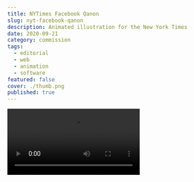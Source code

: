 ```yaml
---
title: NYTimes Facebook Qanon
slug: nyt-facebook-qanon
description: Animated illustration for the New York Times
date: 2020-09-21
category: commission
tags:
  - editorial
  - web
  - animation
  - software
featured: false
cover: ./thumb.png
published: true
---
```



<Video src={vid1} />

Animated illustration for the New York Times story, [How Facebook Can Slow QAnon for Real](https://www.nytimes.com/2020/09/21/technology/facebook-qanon.html).
